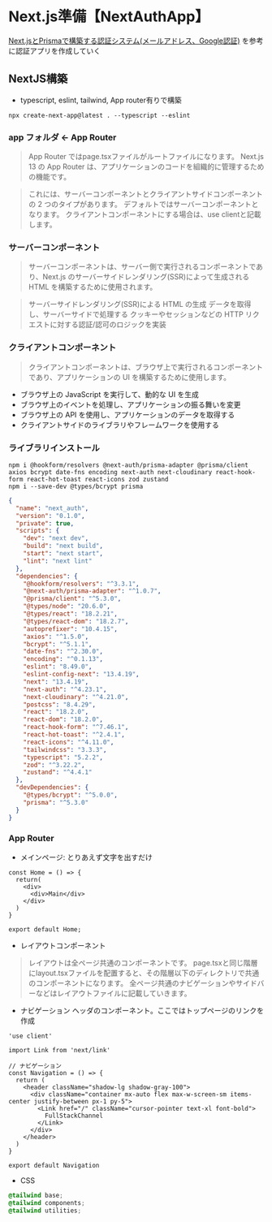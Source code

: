 # Next.js準備【NextAuthApp】

[Next.jsとPrismaで構築する認証システム(メールアドレス、Google認証)](https://zenn.dev/hathle/books/next-prisma-auth-book)
を参考に認証アプリを作成していく

## NextJS構築
- typescript, eslint, tailwind, App router有りで構築
```shell
npx create-next-app@latest . --typescript --eslint
```

### app フォルダ ← App Router
>App Router ではpage.tsxファイルがルートファイルになります。
>Next.js 13 の App Router は、アプリケーションのコードを組織的に管理するための機能です。

>これには、サーバーコンポーネントとクライアントサイドコンポーネントの 2 つのタイプがあります。
>デフォルトではサーバーコンポーネントとなります。
>クライアントコンポーネントにする場合は、use clientと記載します。

### サーバーコンポーネント
>サーバーコンポーネントは、サーバー側で実行されるコンポーネントであり、Next.js のサーバーサイドレンダリング(SSR)によって生成される HTML を構築するために使用されます。

>サーバーサイドレンダリング(SSR)による HTML の生成
>データを取得し、サーバーサイドで処理する
>クッキーやセッションなどの HTTP リクエストに対する認証/認可のロジックを実装

### クライアントコンポーネント
>クライアントコンポーネントは、ブラウザ上で実行されるコンポーネントであり、アプリケーションの UI を構築するために使用します。
- ブラウザ上の JavaScript を実行して、動的な UI を生成
- ブラウザ上のイベントを処理し、アプリケーションの振る舞いを変更
- ブラウザ上の API を使用し、アプリケーションのデータを取得する
- クライアントサイドのライブラリやフレームワークを使用する



### ライブラリインストール
```shell
npm i @hookform/resolvers @next-auth/prisma-adapter @prisma/client axios bcrypt date-fns encoding next-auth next-cloudinary react-hook-form react-hot-toast react-icons zod zustand
npm i --save-dev @types/bcrypt prisma
```

```json filename="/package.json"
{
  "name": "next_auth",
  "version": "0.1.0",
  "private": true,
  "scripts": {
    "dev": "next dev",
    "build": "next build",
    "start": "next start",
    "lint": "next lint"
  },
  "dependencies": {
    "@hookform/resolvers": "^3.3.1",
    "@next-auth/prisma-adapter": "^1.0.7",
    "@prisma/client": "^5.3.0",
    "@types/node": "20.6.0",
    "@types/react": "18.2.21",
    "@types/react-dom": "18.2.7",
    "autoprefixer": "10.4.15",
    "axios": "^1.5.0",
    "bcrypt": "^5.1.1",
    "date-fns": "^2.30.0",
    "encoding": "^0.1.13",
    "eslint": "8.49.0",
    "eslint-config-next": "13.4.19",
    "next": "13.4.19",
    "next-auth": "^4.23.1",
    "next-cloudinary": "^4.21.0",
    "postcss": "8.4.29",
    "react": "18.2.0",
    "react-dom": "18.2.0",
    "react-hook-form": "^7.46.1",
    "react-hot-toast": "^2.4.1",
    "react-icons": "^4.11.0",
    "tailwindcss": "3.3.3",
    "typescript": "5.2.2",
    "zod": "^3.22.2",
    "zustand": "^4.4.1"
  },
  "devDependencies": {
    "@types/bcrypt": "^5.0.0",
    "prisma": "^5.3.0"
  }
}
```

### App Router
- メインページ: とりあえず文字を出すだけ
```tsx filename="~/app/page.tsx"
const Home = () => {
  return(
    <div>
      <div>Main</div>
    </div>
  )
}

export default Home;
```

- レイアウトコンポーネント
>レイアウトは全ページ共通のコンポーネントです。
>page.tsxと同じ階層にlayout.tsxファイルを配置すると、その階層以下のディレクトリで共通のコンポーネントになります。
>全ページ共通のナビゲーションやサイドバーなどはレイアウトファイルに記載していきます。


- ナビゲーション
ヘッダのコンポーネント。ここではトップページのリンクを作成
```tsx filename="app/components/navigation/Navigation.tsx"
'use client'

import Link from 'next/link'

// ナビゲーション
const Navigation = () => {
  return (
    <header className="shadow-lg shadow-gray-100">
      <div className="container mx-auto flex max-w-screen-sm items-center justify-between px-1 py-5">
        <Link href="/" className="cursor-pointer text-xl font-bold">
          FullStackChannel
        </Link>
      </div>
    </header>
  )
}

export default Navigation
```

- CSS
```css filename="app/glbals.css"
@tailwind base;
@tailwind components;
@tailwind utilities;
```